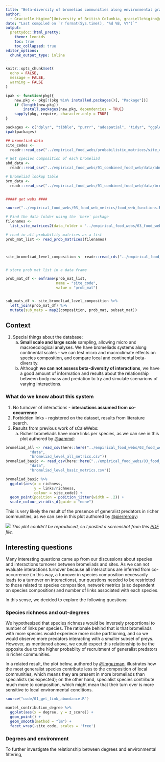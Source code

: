 ```yaml
---
title: "Beta-diversity of bromeliad communities along environmental gradients"
author:
  - Gracielle Higino^[University of British Columbia, graciellehigino@gmail.com], Melissa Guzmán^[University of Southern California], Andrew MacDonald^[Université de Sherbrooke]
date: "Last compiled on `r format(Sys.time(), '%d %B, %Y')`"
output:
  prettydoc::html_pretty:
    theme: leonids
    toc: true
    toc_collapsed: true
editor_options: 
  chunk_output_type: inline
---
```



```r
knitr::opts_chunk$set(
  echo = FALSE,
  message = FALSE,
  warning = FALSE
)
```

```r
ipak <- function(pkg){
    new.pkg <- pkg[!(pkg %in% installed.packages()[, "Package"])]
    if (length(new.pkg)) 
        install.packages(new.pkg, dependencies = TRUE)
    sapply(pkg, require, character.only = TRUE)
}

packages <- c("dplyr", "tibble", "purrr", "adespatial", "tidyr", "ggplot2", "readr", "cowplot", "vegan", "tidyverse", "here", "ggridges", "cheddar")
ipak(packages)
```

```r
## bromeliad data
site_codes <- 
  readr::read_csv("../empirical_food_webs/probabilistic_matrices/site_codes.csv")

# Get species composition of each bromeliad
abd_data <- 
  readr::read_csv("../empirical_food_webs/01_combined_food_web/data/abundance_cleaned.csv")

# bromeliad lookup table
brm_data <- 
  readr::read_csv("../empirical_food_webs/01_combined_food_web/data/bromeliads_cleaned.csv")
    

##### get webs ####

source("../empirical_food_webs/03_food_web_metrics/food_web_functions.R")

# Find the data folder using the `here` package
filenames <- 
  list_site_matrices2(data_folder = "../empirical_food_webs/03_food_web_metrics/data/pasted_matrices/")

# read in all probability matrices as a list
prob_mat_list <- read_prob_matrices(filenames)



site_bromeliad_level_composition <- readr::read_rds("../empirical_food_webs/03_food_web_metrics/data/site_bromeliad_level_composition.rds")


# store prob mat list in a data frame

prob_mat_df <- enframe(prob_mat_list,
                       name = "site_code",
                       value = "prob_mat")


sub_mats_df <- site_bromeliad_level_composition %>% 
  left_join(prob_mat_df) %>% 
  mutate(sub_mats = map2(composition, prob_mat, subset_mat))

```


## Context

1. Special things about the database:  
    a) **Small scale and large scale** sampling, allowing micro and macroecological analyses. We have bromeliads systems along continental scales - we can test micro and macroclimate effects on species composition, and compare local and continental beta-diversity.  
    b) Although **we can not assess beta-diversity of interactions**, we have a good amount of information and results about the relationship between body mass and predation to try and simulate scenarions of varying interactions.

### What do we know about this system
1. No turnover of interactions - **interactions assumed from co-occurrence**
2. Forbidden links - registered on the dataset, results from literature search. 
3. Results from previous work of sCaleWebs:
    a) Richer bromeliads have more links per species, as we can see in this plot authored by [@aammd](https://github.com/aammd):

```r
bromeliad_all <- read_csv(here::here("../empirical_food_webs/03_food_web_metrics", 
           "data", 
           "bromeliad_level_all_metrics.csv"))
bromeliad_basic <- read_csv(here::here("../empirical_food_webs/03_food_web_metrics", 
           "data", 
           "bromeliad_level_basic_metrics.csv"))

bromeliad_basic %>% 
  ggplot(aes(x = richness,
             y = links/richness,
             colour = site_code)) + 
  geom_point(position = position_jitter(width = .2)) + 
  scale_colour_viridis_d(guide = "none")
```

This is very likely the result of the presence of generalist predators in richer communities, as we can see in this plot authored by [@pierrerogy](https://github.com/pierrerogy): 

![](figs/metrics_site_screenshot.png)
*This plot couldn't be reproduced, so I pasted a screenshot from this [PDF file](https://github.com/SrivastavaLab/empirical_food_webs/blob/main/dreamzone/modelling_links.pdf).*

## Interesting questions

Many interesting questions came up from our discussions about species and interactions turnover between bromeliads and sites. As we can not evaluate interactions turnover because all interactions are inferred from co-occurrence (in this way, a turnover in species composition necessarily leads to a turnover on interactions), our questions needed to be restricted to those related to species composition, network metrics (also dependent on species composition) and number of links associated with each species.

In this sense, we decided to explore the following questions:

### Species richness and out-degrees

We hypothesized that species richness would be inversely proportional to number of links per species. The rationale behind that is that bromeliads with more species would experiece more niche partitioning, and so we would observe more predators interacting with a smaller subset of preys. However, as mentioned above, we could expect this relationship to be the opposite due to the higher probablity of recruitment of generalist predators in richer communities.

In a related result, the plot below, authored by [@lmguzman](https://github.com/lmguzman), illustrates how the most generalist species contribute less to the composition of local communities, which means they are present in more bromeliads than specialists (as expected); on the other hand, specialist species contribute much more to composition, which might mean that their turn over is more sensitive to local environmental conditions.

```r
source("code/01_get_link_abundance.R")

mantel_contribution_degree %>% 
  ggplot(aes(x = degree, y = z_score)) +
  geom_point() +
  geom_smooth(method = "lm") +
  facet_wrap(~site_code, scales = 'free') 
```


### Degrees and environment

To further investigate the relationship between degrees and environmental filtering, 

